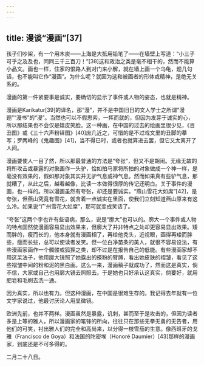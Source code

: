 ```yaml
---
---
---
```

title: 漫谈“漫画”[37]
---




孩子们吵架，有一个用木炭——上海是大抵用铅笔了——在墙壁上写道：“小三子可乎之及及也，同同三千三百刀！”[38]这和政治之类是毫不相干的，然而不能算小品文。画也一样，住家的恨路人到对门来小解，就在墙上画一个乌龟，题几句话，也不能叫它作“漫画”。为什么呢？就因为这和被画者的形体或精神，是绝无关系的。

漫画的第一件紧要事是诚实，要确切的显示了事件或人物的姿态，也就是精神。

漫画是Karikatur[39]的译名，那“漫”，并不是中国旧日的文人学士之所谓“漫题”“漫书”的“漫”。当然也可以不假思索，一挥而就的，但因为发芽于诚实的心，所以那结果也不会仅是嬉皮笑脸。这一种画，在中国的过去的绘画里很少见，《百丑图》或《三十六声粉铎图》[40]庶几近之，可惜的是不过戏文里的丑脚的摹写；罗两峰的《鬼趣图》[41]，当不得已时，或者也就算进去罢，但它又太离开了人间。

漫画要使人一目了然，所以那最普通的方法是“夸张”，但又不是胡闹。无缘无故的将所攻击或暴露的对象画作一头驴，恰如拍马家将所拍的对象做成一个神一样，是毫没有效果的，假如那对象其实并无驴气息或神气息。然而如果真有些驴气息，那就糟了，从此之后，越看越像，比读一本做得很厚的传记还明白。关于事件的漫画，也一样的。所以漫画虽然有夸张，却还是要诚实。“燕山雪花大如席”[42]，是夸张，但燕山究竟有雪花，就含着一点诚实在里面，使我们立刻知道燕山原来有这么冷。如果说“广州雪花大如席”，那可就变成笑话了。

“夸张”这两个字也许有些语病，那么，说是“廓大”也可以的。廓大一个事件或人物的特点固然使漫画容易显出效果来，但廓大了并非特点之处却更容易显出效果。矮而胖的，瘦而长的，他本身就有漫画相了，再给他秃头，近视眼，画得再矮而胖些，瘦而长些，总可以使读者发笑。但一位白净苗条的美人，就很不容易设法，有些漫画家画作一个髑髅或狐狸之类，却不过是在报告自己的低能。有些漫画家却不用这呆法子，他用廓大镜照了她露出的搽粉的臂膊，看出她皮肤的褶皱，看见了这些褶皱中间的粉和泥的黑白画。这么一来，漫画稿子就成功了，然而这是真实，倘不信，大家或自己也用廓大镜去照照去。于是她也只好承认这真实，倘要好，就用肥皂和毛刷去洗一通。

因为真实，所以也有力。但这种漫画，在中国是很难生存的。我记得去年就有一位文学家说过，他最讨厌论人用显微镜。

欧洲先前，也并不两样。漫画虽然是暴露，讥刺，甚而至于是攻击的，但因为读者多是上等的雅人，所以漫画家的笔锋的所向，往往只在那些无拳无勇的无告者，用他们的可笑，衬出雅人们的完全和高尚来，以分得一枝雪茄的生意。像西班牙的戈雅（Francisco de Goya）和法国的陀密埃（Honoré Daumier）[43]那样的漫画家，到底还是不可多得的。

二月二十八日。